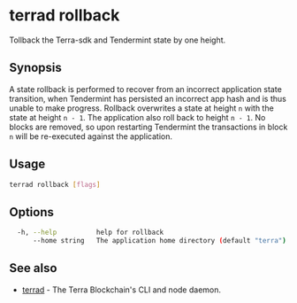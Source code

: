 # terrad rollback

Tollback the Terra-sdk and Tendermint state by one height. 

## Synopsis

A state rollback is performed to recover from an incorrect application state transition,
when Tendermint has persisted an incorrect app hash and is thus unable to make
progress. Rollback overwrites a state at height `n` with the state at height `n - 1`.
The application also roll back to height `n - 1`. No blocks are removed, so upon
restarting Tendermint the transactions in block `n` will be re-executed against the
application.

## Usage

```sh Terrad
terrad rollback [flags]
```

## Options

```sh Terrad
  -h, --help          help for rollback
      --home string   The application home directory (default "terra")
```

## See also

* [terrad](./terrad.mdx)	 - The Terra Blockchain's CLI and node daemon. 


